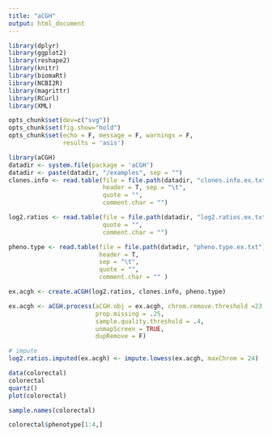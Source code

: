 ```yaml
---
title: "aCGH"
output: html_document
---
```

```r

library(dplyr)
library(ggplot2)
library(reshape2)
library(knitr)
library(biomaRt)
library(NCBI2R)
library(magrittr)
library(RCurl)
library(XML)

opts_chunk$set(dev=c("svg"))
opts_chunk$set(fig.show="hold")
opts_chunk$set(echo = F, message = F, warnings = F, 
               results = 'asis')

```


```r
library(aCGH)
datadir <- system.file(package = 'aCGH')
datadir <- paste(datadir, "/examples", sep = "")
clones.info <- read.table(file = file.path(datadir, "clones.info.ex.txt"), 
                          header = T, sep = "\t",
                          quote = "", 
                          comment.char = "")

log2.ratios <- read.table(file = file.path(datadir, "log2.ratios.ex.txt"), header = T, sep = "\t",
                          quote = "",
                          comment.char = "")

pheno.type <- read.table(file = file.path(datadir, "pheno.type.ex.txt"),
                         header = T,
                         sep = "\t",
                         quote = "",
                         comment.char = "" )

ex.acgh <- create.aCGH(log2.ratios, clones.info, pheno.type)
```

```r
ex.acgh <- aCGH.process(aCGH.obj = ex.acgh, chrom.remove.threshold =23,
                        prop.missing = .25, 
                        sample.quality.threshold = .4,
                        unmapScreen = TRUE,
                        dupRemove = F)

# impute
log2.ratios.imputed(ex.acgh) <- impute.lowess(ex.acgh, maxChrom = 24)

```

```r
data(colorectal)
colorectal
quartz()
plot(colorectal)

sample.names(colorectal)

colorectal$phenotype[1:4,]
```

```r

```

